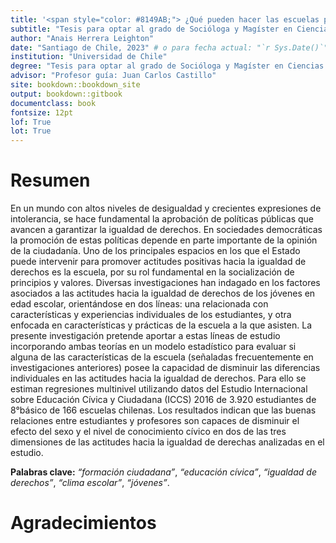 ```yaml
---
title: '<span style="color: #8149AB;"> ¿Qué pueden hacer las escuelas para promover actitudes positivas hacia la igualdad de derechos? Las buenas relaciones entre profesores y estudiantes como una oportunidad para disminuir las diferencias en estas actitudes'
subtitle: "Tesis para optar al grado de Socióloga y Magíster en Ciencias Sociales"
author: "Anais Herrera Leighton"
date: "Santiago de Chile, 2023" # o para fecha actual: "`r Sys.Date()`"
institution: "Universidad de Chile"
degree: "Tesis para optar al grado de Socióloga y Magíster en Ciencias Sociales"
advisor: "Profesor guía: Juan Carlos Castillo"
site: bookdown::bookdown_site
output: bookdown::gitbook
documentclass: book
fontsize: 12pt
lof: True
lot: True
---
```


# Resumen {-}

En un mundo con altos niveles de desigualdad y crecientes expresiones de intolerancia, se hace fundamental la aprobación de políticas públicas que avancen a garantizar la igualdad de derechos. En sociedades democráticas la promoción de estas políticas depende en parte importante de la opinión de la ciudadanía. Uno de los principales espacios en los que el Estado puede intervenir para promover actitudes positivas hacia la igualdad de derechos es la escuela, por su rol fundamental en la socialización de principios y valores. Diversas investigaciones han indagado en los factores asociados a las actitudes hacia la igualdad de derechos de los jóvenes en edad escolar, orientándose en dos líneas: una relacionada con características y experiencias individuales de los estudiantes, y otra enfocada en características y prácticas de la escuela a la que asisten. La presente investigación pretende aportar a estas líneas de estudio incorporando ambas teorías en un modelo estadístico para evaluar si alguna de las características de la escuela (señaladas frecuentemente en investigaciones anteriores) posee la capacidad de disminuir las diferencias individuales en las actitudes hacia la igualdad de derechos. Para ello se estiman regresiones multinivel utilizando datos del Estudio Internacional sobre Educación Cívica y Ciudadana (ICCS) 2016 de 3.920 estudiantes de 8°básico de 166 escuelas chilenas. Los resultados indican que las buenas relaciones entre estudiantes y profesores son capaces de disminuir el efecto del sexo y el nivel de conocimiento cívico en dos de las tres dimensiones de las actitudes hacia la igualdad de derechas analizadas en el estudio.

**Palabras clave:** *“formación ciudadana”*, *“educación cívica”*, *“igualdad de derechos”*, *"clima escolar"*, *“jóvenes”*. 

# Agradecimientos {-}
